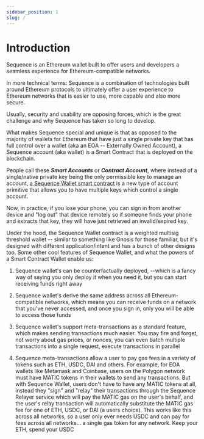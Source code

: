 ```yaml
---
sidebar_position: 1
slug: /
---
```


# Introduction

Sequence is an Ethereum wallet built to offer users and developers a seamless experience for Ethereum-compatible networks.

In more technical terms: Sequence is a combination of technologies built around Ethereum protocols to ultimately offer a user experience to Ethereum networks that is easier to use, more capable and also more secure.

Usually, security and usability are opposing forces, which is the great challenge and why Sequence has taken so long to develop.

What makes Sequence special and unique is that as opposed to the majority of wallets for Ethereum that have just a single private key that has full control over a wallet (aka an EOA -- Externally Owned Account), a Sequence account (aka wallet) is a Smart Contract that is deployed on the blockchain.

People call these ***Smart Accounts*** or ***Contract Account***, where instead of a single/native private key being the only permissible key to manage an account, [a Sequence Wallet smart contract](https://github.com/0xsequence/wallet-contracts) is a new type of account primitive that allows you to have multiple keys which control a single account.

Now, in practice, if you lose your phone, you can sign in from another device and "log out" that device remotely so if someone finds your phone and extracts that key, they will have just retrieved an invalid/expired key.

Under the hood, the Sequence Wallet contract is a weighted multisig threshold wallet -- similar to something like Gnosis for those familiar, but it's designed with different application/intent and has a bunch of other designs too. Some other cool features of Sequence Wallet, and what the powers of a Smart Contract Wallet enable us:

1. Sequence wallet's can be counterfactually deployed, --which is a fancy way of saying you only deploy it when you need it, but you can start receiving funds right away

2. Sequence wallet's derive the same address across all Ethereum-compatible networks, which means you can receive funds on a network that you've never accessed, and once you sign in, only you will be able to access those funds

3. Sequence wallet's support meta-transactions as a standard feature, which makes sending transactions much easier. You may fire and forget, not worry about gas prices, or nonces, you can even batch multiple transactions into a single request, execute transactions in parallel

4. Sequence meta-transactions allow a user to pay gas fees in a variety of tokens such as ETH, USDC, DAI and others. For example, for EOA wallets like Metamask and Coinbase, users on the Polygon network must have MATIC tokens in their wallets to send any transactions. But with Sequence Wallet, users don't have to have any MATIC tokens at all, instead they "sign" and "relay" their transactions through the Sequence Relayer service which will pay the MATIC gas on the user's behalf, and the user's relay transaction will automatically substitute the MATIC gas fee for one of ETH, USDC, or DAI (a users choice). This works like this across all networks, so a user only ever needs USDC and can pay for fees across all networks... a single gas token for any network. Keep your ETH, spend your USDC


